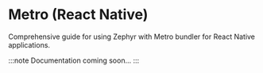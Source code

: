 # Metro (React Native)

Comprehensive guide for using Zephyr with Metro bundler for React Native applications.

:::note
Documentation coming soon...
:::
